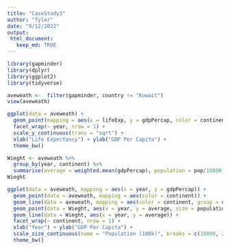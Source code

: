```yaml
---
title: "CaseStudy3"
author: "Tyler"
date: "9/12/2022"
output: 
 html_document:
   keep_md: TRUE
---
```




```r
library(gapminder)
library(dplyr)
library(ggplot2)
library(tidyverse)
```
```r
aveweath <-  filter(gapminder, country != "Kuwait")
view(aveweath)
```


```r
ggplot(data = aveweath) +
  geom_point(mapping = aes(x = lifeExp, y = gdpPercap, color = continent, size = pop)) +
  facet_wrap(~ year, nrow = 1) +
  scale_y_continuous(trans = "sqrt") +
  xlab("Life Expectancy") + ylab("GDP Per Capita") +
  theme_bw()
```


```r
Wieght <- aveweath %>%
  group_by(year, continent) %>%
  summarise(average = weighted.mean(gdpPercap), population = pop/10000)
Wieght
```


```r
ggplot(data = aveweath, mapping = aes(x = year, y = gdpPercap)) +
  geom_point(data = aveweath, mapping = aes(color = continent)) +
  geom_line(data = aveweath, mapping = aes(color = continent, group = country)) +
  geom_point(data = Wieght, aes(x = year, y = average, size = population)) +
  geom_line(data = Wieght, aes(x = year, y = average)) +
  facet_wrap(~ continent, nrow = 1) +
  xlab("Year") + ylab("GDP Per Capita") +
  scale_size_continuous(name = "Population (100k)", breaks = c(10000, 20000, 30000)) +
  theme_bw()
```

